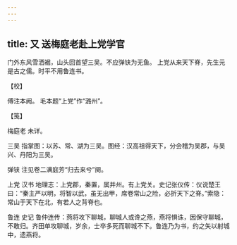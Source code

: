 ```yaml
---
---
---
```

title: 又 送梅庭老赴上党学官
---







门外东风雪洒裾，山头回首望三吴。不应弹铗为无鱼。 上党从来天下脊，先生元是古之儒。时平不用鲁连书。





【校】


傅注本阙。 毛本题“上党”作“潞州”。





【笺】


梅庭老 未详。

三吴 指掌图：以苏、常、湖为三吴。图经：汉高祖得天下，分会稽为吴郡，与吴兴、丹阳为三吴。

弹铗 注见卷二满庭芳“归去来兮”阕。

上党 汉书 地理志：上党郡，秦置，属并州。有上党关。史记张仪传：仪说楚王曰：“秦主严以明，将智以武，虽无出甲，席卷常山之险，必折天下之脊。”索隐：常山于天下在北，有若人之背脊也。

鲁连 史记 鲁仲连传：燕将攻下聊城，聊城人或谗之燕，燕将惧诛，因保守聊城，不敢归。齐田单攻聊城，岁余，士卒多死而聊城不下。鲁连乃为书，约之矢以射城中，遗燕将。